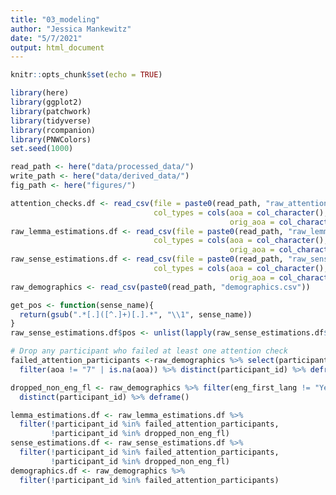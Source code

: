 ```yaml
---
title: "03_modeling"
author: "Jessica Mankewitz"
date: "5/7/2021"
output: html_document
---
```


```r
knitr::opts_chunk$set(echo = TRUE)
```

```r
library(here)
library(ggplot2)
library(patchwork)
library(tidyverse)
library(rcompanion)
library(PNWColors)
set.seed(1000)

read_path <- here("data/processed_data/")
write_path <- here("data/derived_data/")
fig_path <- here("figures/")
```

```r
attention_checks.df <- read_csv(file = paste0(read_path, "raw_attention_checks.csv"),
                                col_types = cols(aoa = col_character(), 
                                                 orig_aoa = col_character()))
raw_lemma_estimations.df <- read_csv(file = paste0(read_path, "raw_lemma_estimations.csv"),
                                col_types = cols(aoa = col_character(), 
                                                 orig_aoa = col_character()))
raw_sense_estimations.df <- read_csv(file = paste0(read_path, "raw_sense_estimations.csv"),
                                col_types = cols(aoa = col_character(), 
                                                 orig_aoa = col_character()))
raw_demographics <- read_csv(paste0(read_path, "demographics.csv"))

get_pos <- function(sense_name){
  return(gsub(".*[.]([^.]+)[.].*", "\\1", sense_name))
}
raw_sense_estimations.df$pos <- unlist(lapply(raw_sense_estimations.df$sense_name, get_pos))
```

```r
# Drop any participant who failed at least one attention check
failed_attention_participants <-raw_demographics %>% select(participant_id, finished) %>% left_join(attention_checks.df) %>% 
  filter(aoa != "7" | is.na(aoa)) %>% distinct(participant_id) %>% deframe()

dropped_non_eng_fl <- raw_demographics %>% filter(eng_first_lang != "Yes") %>%
  distinct(participant_id) %>% deframe()

lemma_estimations.df <- raw_lemma_estimations.df %>% 
  filter(!participant_id %in% failed_attention_participants,
         !participant_id %in% dropped_non_eng_fl)
sense_estimations.df <- raw_sense_estimations.df %>% 
  filter(!participant_id %in% failed_attention_participants,
         !participant_id %in% dropped_non_eng_fl)
demographics.df <- raw_demographics %>%
  filter(!participant_id %in% failed_attention_participants)

```




